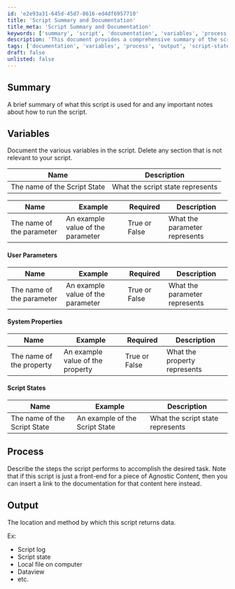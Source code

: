 ```yaml
---
id: 'e2e93a31-645d-45d7-8616-ed4df6957710'
title: 'Script Summary and Documentation'
title_meta: 'Script Summary and Documentation'
keywords: ['summary', 'script', 'documentation', 'variables', 'process', 'output']
description: 'This document provides a comprehensive summary of the script, detailing its purpose, how to run it, the variables and parameters it uses, and the expected output. It serves as a guide for users to understand the functionality and usage of the script effectively.'
tags: ['documentation', 'variables', 'process', 'output', 'script-state']
draft: false
unlisted: false
---
```

## Summary

A brief summary of what this script is used for and any important notes about how to run the script.

## Variables

Document the various variables in the script. Delete any section that is not relevant to your script.

| Name                          | Description                       |
|-------------------------------|-----------------------------------|
| The name of the Script State  | What the script state represents   |

| Name                          | Example                          | Required      | Description                       |
|-------------------------------|----------------------------------|---------------|-----------------------------------|
| The name of the parameter     | An example value of the parameter| True or False | What the parameter represents      |

#### User Parameters

| Name                          | Example                          | Required      | Description                       |
|-------------------------------|----------------------------------|---------------|-----------------------------------|
| The name of the parameter     | An example value of the parameter| True or False | What the parameter represents      |

#### System Properties

| Name                          | Example                          | Required      | Description                       |
|-------------------------------|----------------------------------|---------------|-----------------------------------|
| The name of the property      | An example value of the property | True or False | What the property represents       |

#### Script States

| Name                          | Example                          | Description                       |
|-------------------------------|----------------------------------|-----------------------------------|
| The name of the Script State  | An example of the Script State   | What the script state represents   |

## Process

Describe the steps the script performs to accomplish the desired task. Note that if this script is just a front-end for a piece of Agnostic Content, then you can insert a link to the documentation for that content here instead.

## Output

The location and method by which this script returns data.

Ex: 

- Script log
- Script state
- Local file on computer
- Dataview
- etc.











